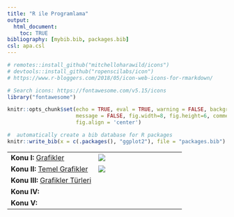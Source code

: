```yaml
---
title: "R ile Programlama"
output:
  html_document:
    toc: TRUE
bibliography: [mybib.bib, packages.bib]
csl: apa.csl
---
```


```r
# remotes::install_github("mitchelloharawild/icons")
# devtools::install_github("ropenscilabs/icon")
# https://www.r-bloggers.com/2018/05/icon-web-icons-for-rmarkdown/

# Search icons: https://fontawesome.com/v5.15/icons
library("fontawesome")

knitr::opts_chunk$set(echo = TRUE, eval = TRUE, warning = FALSE, background = "gray85",
                      message = FALSE, fig.width=8, fig.height=6, comment = NA,
                      fig.align = 'center')

#  automatically create a bib database for R packages
knitr::write_bib(x = c(.packages(), "ggplot2"), file = "packages.bib")
```


|   |   |
|---|---|
|**Konu I: ** [Grafikler](sunu\G_Gorsellestirme_I.html) |![](figures/g1.png) |
|**Konu II: **   [Temel Grafikler](sunu\G_Gorsellestirme_II.html) | ![](figures/g2.jfif) |
| **Konu III: **   [Grafikler Türleri](sunu\G_Gorsellestirme_II.html) | |
| **Konu IV: **   []() |  |
| **Konu V: **   []() |  |




